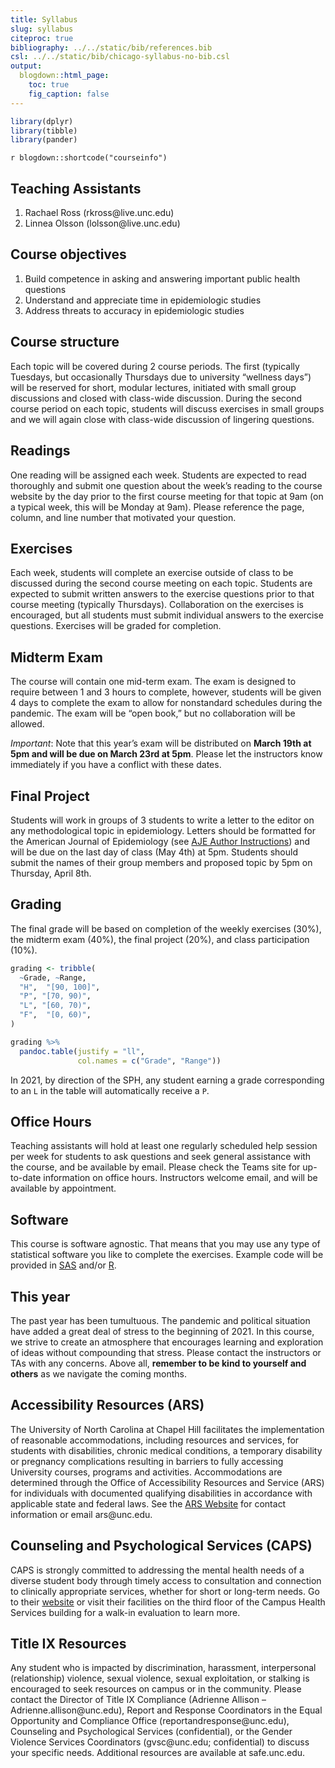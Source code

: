 ```yaml
---
title: Syllabus
slug: syllabus
citeproc: true
bibliography: ../../static/bib/references.bib
csl: ../../static/bib/chicago-syllabus-no-bib.csl
output:
  blogdown::html_page:
    toc: true
    fig_caption: false
---
```


```r
library(dplyr)
library(tibble)
library(pander)
```

`r blogdown::shortcode("courseinfo")`

## Teaching Assistants

1. Rachael Ross (rkross@live.unc.edu)
2. Linnea Olsson (lolsson@live.unc.edu)

## Course objectives

1.	Build competence in asking and answering important public health questions 
2.	Understand and appreciate time in epidemiologic studies
3.	Address threats to accuracy in epidemiologic studies

## Course structure

Each topic will be covered during 2 course periods. The first (typically Tuesdays, but occasionally Thursdays due to university "wellness days") will be reserved for short, modular lectures, initiated with small group discussions and closed with class-wide discussion. During the second course period on each topic, students will discuss exercises in small groups and we will again close with class-wide discussion of lingering questions.

## Readings

One reading will be assigned each week. Students are expected to read thoroughly and submit one question about the week’s reading to the course website by the day prior to the first course meeting for that topic at 9am (on a typical week, this will be Monday at 9am). Please reference the page, column, and line number that motivated your question.

## Exercises

Each week, students will complete an exercise outside of class to be discussed during the second course meeting on each topic. Students are expected to submit written answers to the exercise questions prior to that course meeting (typically Thursdays). Collaboration on the exercises is encouraged, but all students must submit individual answers to the exercise questions. Exercises will be graded for completion.

## Midterm Exam

The course will contain one mid-term exam. The exam is designed to require between 1 and 3 hours to complete, however, students will be given 4 days to complete the exam to allow for nonstandard schedules during the pandemic. The exam will be “open book,” but no collaboration will be allowed. 

*Important*: Note that this year's exam will be distributed on **March 19th at 5pm and will be due on March 23rd at 5pm**. Please let the instructors know immediately if you have a conflict with these dates.

## Final Project

Students will work in groups of 3 students to write a letter to the editor on any methodological topic in epidemiology. Letters should be formatted for the American Journal of Epidemiology (see [AJE Author Instructions](https://academic.oup.com/aje/pages/Instructions_To_Authors)) and will be due on the last day of class (May 4th) at 5pm. Students should submit the names of their group members and proposed topic by 5pm on Thursday, April 8th.

## Grading

The final grade will be based on completion of the weekly exercises (30%), the midterm exam (40%), the final project (20%), and class participation (10%).

```r

grading <- tribble(
  ~Grade, ~Range, 
  "H",  "[90, 100]",
  "P", "[70, 90)", 
  "L", "[60, 70)", 
  "F",  "[0, 60)", 
)
```

 

<div class="centered-table">



```r
grading %>%
  pandoc.table(justify = "ll", 
               col.names = c("Grade", "Range"))
```

<div>

In 2021, by direction of the SPH, any student earning a grade corresponding to an `L` in the table will automatically receive a `P`.

## Office Hours

Teaching assistants will hold at least one regularly scheduled help session per week for students to ask questions and seek general assistance with the course, and be available by email. Please check the Teams site for up-to-date information on office hours. Instructors welcome email, and will be available by appointment.

## Software

This course is software agnostic. That means that you may use any type of statistical software you like to complete the exercises. Example code will be provided in [SAS](https://www.sas.com) and/or [R](https://www.r-project.org/). 

## This year

The past year has been tumultuous. The pandemic and political situation have added a great deal of stress to the beginning of 2021. In this course, we strive to create an atmosphere that encourages learning and exploration of ideas without compounding that stress. Please contact the instructors or TAs with any concerns. Above all, **remember to be kind to yourself and others** as we navigate the coming months.

## Accessibility Resources (ARS)

The University of North Carolina at Chapel Hill facilitates the implementation of reasonable accommodations, including resources and services, for students with disabilities, chronic medical conditions, a temporary disability or pregnancy complications resulting in barriers to fully accessing University courses, programs and activities.
Accommodations are determined through the Office of Accessibility Resources and Service (ARS) for individuals with documented qualifying disabilities in accordance with applicable state and federal laws. See the [ARS Website](https://ars.unc.edu) for contact information or email ars@unc.edu.
 
## Counseling and Psychological Services (CAPS)

CAPS is strongly committed to addressing the mental health needs of a diverse student body through timely access to consultation and connection to clinically appropriate services, whether for short or long-term needs. Go to their [website](https://caps.unc.edu/) or visit their facilities on the third floor of the Campus Health Services building for a walk-in evaluation to learn more. 

## Title IX Resources

Any student who is impacted by discrimination, harassment, interpersonal (relationship) violence, sexual violence, sexual exploitation, or stalking is encouraged to seek resources on campus or in the community. Please contact the Director of Title IX Compliance (Adrienne Allison – Adrienne.allison@unc.edu), Report and Response Coordinators in the Equal Opportunity and Compliance Office (reportandresponse@unc.edu), Counseling and Psychological Services (confidential), or the Gender Violence Services Coordinators (gvsc@unc.edu; confidential) to discuss your specific needs. Additional resources are available at safe.unc.edu.

